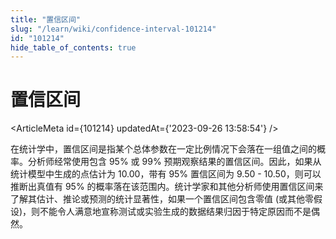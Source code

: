 ```yaml
---
title: "置信区间"
slug: "/learn/wiki/confidence-interval-101214"
id: "101214"
hide_table_of_contents: true
---
```



# 置信区间

<ArticleMeta id={101214} updatedAt={'2023-09-26 13:58:54'} />
<div className='border-solid border-b border-t-0 my-4 border-[var(--ifm-color-gray-300)]' />

在统计学中，置信区间是指某个总体参数在一定比例情况下会落在一组值之间的概率。分析师经常使用包含 95% 或 99% 预期观察结果的置信区间。因此，如果从统计模型中生成的点估计为 10.00，带有 95% 置信区间为 9.50 - 10.50，则可以推断出真值有 95% 的概率落在该范围内。统计学家和其他分析师使用置信区间来了解其估计、推论或预测的统计显著性，如果一个置信区间包含零值 (或其他零假设)，则不能令人满意地宣称测试或实验生成的数据结果归因于特定原因而不是偶然。
